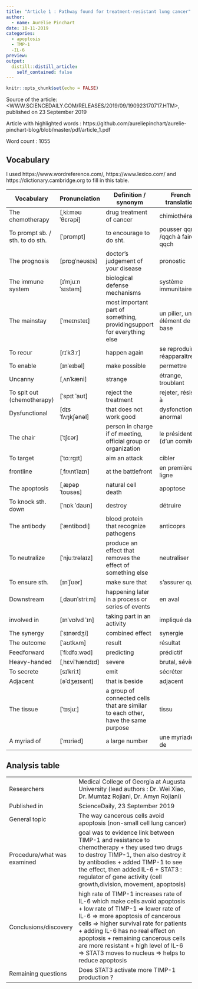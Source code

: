 ```yaml
---
title: "Article 1 : Pathway found for treatment-resistant lung cancer"
author:
  - name: Aurélie Pinchart
date: 10-11-2019
categories:
  - apoptosis
  - TMP-1
  -IL-6
preview: 
output:
  distill::distill_article:
    self_contained: false
---
```


```r
knitr::opts_chunk$set(echo = FALSE)
```


Source of the article: <WWW.SCIENCEDAILY.COM/RELEASES/2019/09/190923170717.HTM>, published on 23 September 2019

Article with highlighted words : https://github.com/aureliepinchart/aurelie-pinchart-blog/blob/master/pdf/article_1.pdf

Word count : 1055

## Vocabulary 

I used https://www.wordreference.com/, https://www.lexico.com/ and https://dictionary.cambridge.org to fill in this table.

| Vocabulary                      | Pronunciation     | Definition / synonym                                                               | French translation             |
| ------------------------------- | ----------------- | ---------------------------------------------------------------------------------- | ------------------------------ |
| The chemotherapy                | [ˌkiːməʊˈθɛrəpi]  | drug treatment of cancer                                                           | chimiothérapie                 |
| To prompt sb. / sth. to do sth. | [ˈprɒmpt]         | to encourage to do sht.                                                            | pousser qqn /qqch à faire qqch |
| The prognosis                   | [prɒgˈnəʊsɪs]     | doctor's judgement of your disease                                                 | pronostic                      |
| The immune system               | [ɪˈmjuːn ˈsɪstəm] | biological defense mechanisms                                                      | système immunitaire            |
| The mainstay                    | [ˈmeɪnsteɪ]       | most important part of something, providingsupport for everything else             | un pilier, un élément de base  |
| To recur                        | [rɪˈk3ːr]         | happen again                                                                       | se reproduire, réapparaître    |
| To enable                       | [ɪnˈeɪbəl]        | make possible                                                                      | permettre                      |
| Uncanny                         | [ˌʌnˈkæni]        | strange                                                                            | étrange, troublant             |
| To spit out (chemotherapy)      | [ˈspɪt ˈaʊt]      | reject the treatment                                                               | rejeter, résister à            |
| Dysfunctional                   |  [dɪsˈfʌŋkʃənəl]  | that does not work good                                                            | dysfonctionnel, anormal        |
| The chair                       | [ˈtʃɛər]          | person in charge if of meeting, official group or organization                     | le président (d'un comité)     |
| To target                       | [ˈtɑːrgɪt]        | aim an attack                                                                      | cibler                         |
|  frontline                      | [ˌfrʌntˈlaɪn]     | at the battlefront                                                                 | en première ligne              |
| The apoptosis                   | [ˌæpəpˈtoʊsəs]    | natural cell death                                                                 | apoptose                       |
| To knock sth. down              |  [ˈnɒk ˈdaʊn]     | destroy                                                                            | détruire                       |
| The antibody                    | [ˈæntibɒdi]       | blood protein that recognize pathogens                                             | anticoprs                      |
| To neutralize                   | [ˈnjuːtrəlaɪz]    | produce an effect that removes the effect of something else                        | neutraliser                    |
| To ensure sth.                  | [ɪnˈʃʊər]         | make sure that                                                                     | s'assurer que                  |
| Downstream                      | [ˌdaʊnˈstriːm]    |  happening later in a process or series of events                                  | en aval                        |
|  involved in                    | [ɪnˈvɒlvd ˈɪn]    | taking part in an activity                                                         | impliqué dans                  |
| The synergy                     | [ˈsɪnərdʒi]       | combined effect                                                                    | synergie                       |
| The outcome                     | [ˈaʊtkʌm]         | result                                                                             | résultat                       |
| Feedforward                     | [ˈfiːdfɔːwəd]     | predicting                                                                         | prédictif                      |
| Heavy-handed                    | [ˌhɛviˈhændɪd]    | severe                                                                             | brutal, sévère                 |
| To secrete                      | [sɪˈkriːt]        | emit                                                                               | sécréter                       |
| Adjacent                        | [əˈdʒeɪsənt]      | that is beside                                                                     | adjacent                       |
| The tissue                      |  [ˈtɪsjuː]        | a group of connected cells  that are similar to each other, have the same purpose  | tissu                          |
| A myriad of                     | [ˈmɪriəd]         | a large number                                                                     | une myriade de                 |

## Analysis table 

|                             |                                                                                                                                                                                                                                                                                                                                                                           |
| --------------------------- | ------------------------------------------------------------------------------------------------------------------------------------------------------------------------------------------------------------------------------------------------------------------------------------------------------------------------------------------------------------------------- |
| Researchers                 | Medical College of Georgia at Augusta University (lead authors : Dr. Wei Xiao, Dr. Mumtaz Rojiani, Dr. Amyn Rojiani)                                                                                                                                                                                                                                                      |
| Published in                | ScienceDaily, 23 September 2019                                                                                                                                                                                                                                                                                                                                           |
| General topic               | The way cancerous cells avoid apoptosis (non-small cell lung cancer)                                                                                                                                                                                                                                                                                                      |
| Procedure/what was examined | goal was to evidence link between TIMP-1 and resistance to chemotherapy + they used two drugs to destroy TIMP-1, then also destroy it by antibodies + added TIMP-1 to see the effect, then added IL-6  + STAT3 : regulator of gene activity (cell growth,division,  movement, apoptosis)                                                                                  |
| Conclusions/discovery       | high rate of TIMP-1 increases rate of IL-6 which make cells avoid apoptosis + low rate of TIMP-1 => lower rate of IL-6 => more apoptosis of cancerous cells => higher survival rate for patients + adding IL-6 has no real effect on apoptosis + remaining cancerous cells are more resistant + high level of IL-6 => STAT3 moves to nucleus => helps to reduce apoptosis |
| Remaining questions         | Does STAT3 activate more TIMP-1 production ?                                                                                                                                                                                                                                                                                                                              |



